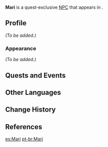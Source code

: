 {{Meta
|missing_NPC_profile  = yes
}}
{{Character Infobox
|type             = Quest NPC
|image            = NPC Mari.png
|region           = Inazuma
|location         = Inazuma
}}
'''Mari''' is a quest-exclusive [[NPC]] that appears in {{Quest|The Truth Is Also a Lie}}.
<!--
==Location==
<gallery>
NPC Location Mari & Sayuri.png|Sayuri's location
NPC Location Mari & Sayuri Context.png|Additional context
</gallery>
-->
==Profile==
<!-- detailed story/lore information goes here -->
''(To be added.)''

===Appearance===
''(To be added.)''

==Quests and Events==
{{Quests and Events}}

==Other Languages==
{{Other Languages
|default_hidden = 1
|en      = Mari
|zhs     = 真理
|zhs_rm  = Zhēnlǐ
|zht     = 真理
|zht_rm  = Zhēnlǐ
|ja      = 真理
|ja_rm   = Mari
|ko      = 마리
|es      = Mari
|fr      = Mari
|ru      = Мари
|th      = Mari
|vi      = Mari
|de      = Mari
|id      = Mari
|pt      = Mari
|tr      = Mari
|it      = Mari
}}

==Change History==
{{Change History|2.6}}

==References==
{{Reflist}}

[[es:Mari]]
[[pt-br:Mari]]